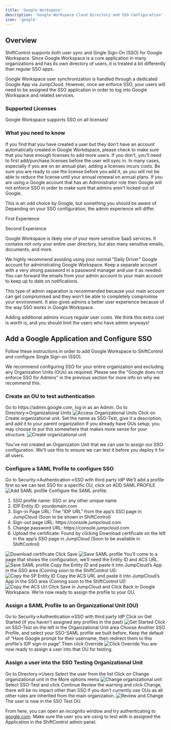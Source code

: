 ```yaml
---
title: 'Google Workspace'
description: 'Google Workspace Cloud Directory and SSO Configuration'
icon: 'google'
---
```


## Overview

ShiftControl supports both user sync and Single Sign-On (SSO) for Google Workspace. Since Google Workspace is a core application in many organizations and has its own directory of users, it is treated a bit differently than regular SSO apps.

Google Workspace user synchronization is handled through a dedicated Google App via JumpCloud. However, once we enforce SSO, your users will need to be assigned the SSO application in order to log into Google Workspace and related services.

### Supported Licenses

Google Workspace supports SSO on all licenses!

### What you need to know

<Accordion title="Google will only provision a user if licenses are available">
  If you find that you have created a user but they don't have an account automatically created in Google Workdspace, please check to make sure that you have enough licenses to add more users.
  If you don't, you'll need to first add/purchase licenses before the user will sync in.
  <Note>In many cases, especially if you are on an annual plan, adding a licenses incurs costs. Be sure you are ready to use the license before you add it, as you will not be able to reduce the license until your annual renewal on annual plans.</Note>
</Accordion>

<Accordion title="Google does not enforce SSO for Admins">
  If you are using a Google account that has an Administrator role then Google will not enforce SSO in order to make sure that admins aren't locked out of Google.

  This is an odd choice by Google, but something you should be aware of. Depanding on your SSO configuration, the admin experience will differ.

  First Experience

  Second Experience
</Accordion>

<Accordion title="We always recommend having a separate admin account to administer Google Workspace">
 Google Workspace is likely one of your more sensitive SaaS services. It contains not only your entire user directory, but also many sensitive emails, documents, and more.

 We highly recommend avoiding using your normal "Daily Driver" Google account for administrating Google Workspace. Keep a separate account with a very strong password in a password manager and use it as needed. You can forward the emails from your admin account to your main account to keep up to date on notifications.

 This type of admin separation is recommended because your main account can get compromised and they won't be able to completely compromise your environment. It also gives admins a better user experience because of the way SSO works in Google Workspace.

 <Info>Adding additional admins incurs regular user costs. We think this extra cost is worth is, and you should limit the users who have admin anyways!</Info>
</Accordion>

## Add a Google Application and Configure SSO

Follow these instructions in order to add Google Workspace to ShiftControl and configure Single Sign-on (SSO).

We recommend configuring SSO for your entire organization and excluding any Organization Units (OUs) as required. Please see the "Google does not enforce SSO for Admins" in the previous section for more info on why we recommend this.

### Create an OU to test authentication

<Steps>
  <Step title="Log in to the Google Workspace Admin Panel">
    Go to https://admin.google.com, log in as an Admin.
  </Step>
  <Step title="Manage OUs">
    Go to Directory→Organizational Units
        <img
          src="/images/App-Guides/Google/Google - Organizational Units.png"
          alt="Access Organizational Units"
        />
  </Step>
  <Step title="Create an OU">
    Click on Create organizational unit.
  </Step>
  <Step title="Create an OU">
    Set the name as SSO-Test, give it a description, and add it to your parent organization
    <Note>If you already have OUs setup, you may choose to put this somewhere that makes more sense for your structure.</Note>
    <img
      src="/images/App-Guides/Google/Google - Create organizational unit.png"
      alt="Create organizational unit"
    />
  </Step>
</Steps>

You've not created an Organization Unit that we can use to assign our SSO configuration. We'll use this to ensure we can test it before you deploy it for all users.

### Configure a SAML Profile to configure SSO

<Steps>
  <Step title="Go to SSO with third-party IdP">
    Go to Security→Authentication→SSO with third party IdP
  </Step>
  <Step title="Add SAML profile">
    We’ll add a profile first so we can test SSO for a specific OU, click on ADD SAML PROFILE
    <img
      src="/images/App-Guides/Google/Google - Add SAML profile.png"
      alt="Add SAML profile"
    />
  </Step>
  <Step title="Configure the SAML profile">
    Configure the SAML profile:
    <ol>
      <li>SSO profile name: SSO or any other unique name</li>
      <li>IDP Entity ID: yourdomain.com</li>
      <li>Sign-in Page URL: The “IDP URL” from the app’s SSO page in JumpCloud (Soon to be shown in ShiftControl)</li>
      <li>Sign-out page URL: https://console.jumpcloud.com</li>
      <li>Change password URL: https://console.jumpcloud.com</li>
      <li>Upload the certificate: Found by clicking Download certificate on the left in the app’s SSO page in JumpCloud (Soon to be available in ShiftControl)</li>
    </ol>
    <img
      src="/images/App-Guides/Google/Google - Download Certificate.png"
      alt="Download certificate"
    />
  </Step>
  <Step title="Save the profile">
    Click Save
    <img
      src="/images/App-Guides/Google/Google - Save SAML profile.png"
      alt="Save SAML profile"
    />
  </Step>
  <Step title="Review the configuration page">
    You’ll come to a page that shows the configuration, we’ll need the Entity ID and ACS URL.
    <img
      src="/images/App-Guides/Google/Google - Review configuration.png"
      alt="Save SAML profile"
    />
  </Step>
    <Step title="Copy the SP Entity ID">
      Copy the Entity ID and paste it into JumpCloud’s App in the SSO area (Coming soon to the ShiftControl UI):
      <img
        src="/images/App-Guides/Google/Google - Copy SP Entity ID.png"
        alt="Copy the SP Entity ID"
      />
    </Step>
  <Step title="Copy the ACS Url">
    Copy the ACS URL and paste it into JumpCloud’s App in the SSO area (Coming soon to the ShiftControl UI):
    <img
      src="/images/App-Guides/Google/Google - Copy ACS Url.png"
      alt="Copy the ACS Url"
    />
  </Step>
  <Step title="Save">
    Click Save in JumpCloud and Click Back in Google Workspace. We’re now ready to assign the profile to your OU.
  </Step>
</Steps>

### Assign a SAML Profile to an Organizational Unit (OU)

<Steps>
  <Step title="Go to SSO with third-party IdP">
    Go to Security→Authentication→SSO with third party IdP
  </Step>
  <Step title="Click on Get Started">
    Click on Get Started (if you haven’t assigned any profiles in the past)
    <img
      src="/images/App-Guides/Google/Google - Get Started.png"
      alt="Get Started"
    />
  </Step>
  <Step title="Select SSO-Test in Organizational Unit area">
    Click on SSO-Test on the left in the Organizational Unit area
  </Step>
  <Step title="Choose Another SSO Profile">
    Choose Another SSO Profile, and select your SSO-SAML profile we built before.
  </Step>
  <Step title="Set Google prompt for username">
    Keep the default of “Have Google prompt for their username, then redirect them to this profile's IDP sign-in page”
  </Step>
  <Step title="Click Override">
    Then click Override
    <img
      src="/images/App-Guides/Google/Google - Click Override.png"
      alt="Click Override"
    />
  </Step>
  <Step title="Assign a user into the OU for testing">
    You are now ready to assign a user into that OU for testing.
  </Step>
</Steps>

### Assign a user into the SSO Testing Organizational Unit

<Steps>
  <Step title="Go to the users directory">
    Go to Directory→Users
  </Step>
  <Step title="Select the user from the list">
    Select the user from the list
  </Step>
  <Step title="Change organizational unit">
    Click on Change organizational unit in the More options menu
    <img
      src="/images/App-Guides/Google/Google - Change organizational unit.png"
      alt="Change organizational unit"
    />
  </Step>
  <Step title="Select SSO-Test and click Continue">
    Select SSO-Test and click Continue
  </Step>
  <Step title="Review the warning and click Change">
    Review the warning and click Change, there will be no impact other than SSO if you don’t currently use OUs as all other rules are inherited from the main organization.
    <img
      src="/images/App-Guides/Google/Google - Review and Change.png"
      alt="Review and Change"
    />
  </Step>
  <Step title="Verify user in SSO Test OU">
    The user is now in the SSO Test OU.
  </Step>
</Steps>

From here, you can open an incognito window and try authenticating to [google.com](http://google.com). Make sure the user you are using to test with is assigned the Application in the ShiftControl admin panel.
